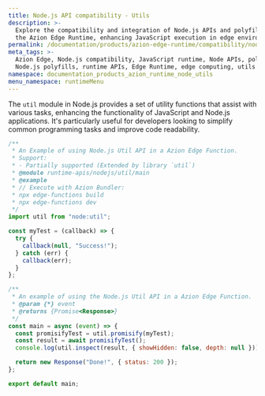 ```yaml
---
title: Node.js API compatibility - Utils
description: >-
  Explore the compatibility and integration of Node.js APIs and polyfills with
  the Azion Edge Runtime, enhancing JavaScript execution in edge environments.
permalink: /documentation/products/azion-edge-runtime/compatibility/node/utils/
meta_tags: >-
  Azion Edge, Node.js compatibility, JavaScript runtime, Node APIs, polyfills,
  Node.js polyfills, runtime APIs, Edge Runtime, edge computing, utils
namespace: documentation_products_azion_runtime_node_utils
menu_namespace: runtimeMenu
---
```


The `util` module in Node.js provides a set of utility functions that assist with various tasks, enhancing the functionality of JavaScript and Node.js applications. It's particularly useful for developers looking to simplify common programming tasks and improve code readability.

```javascript
/**
 * An Example of using Node.js Util API in a Azion Edge Function.
 * Support:
 * - Partially supported (Extended by library `util`)
 * @module runtime-apis/nodejs/util/main
 * @example
 * // Execute with Azion Bundler:
 * npx edge-functions build
 * npx edge-functions dev
 */
import util from "node:util";

const myTest = (callback) => {
  try {
    callback(null, "Success!");
  } catch (err) {
    callback(err);
  }
};

/**
 * An example of using the Node.js Util API in a Azion Edge Function.
 * @param {*} event
 * @returns {Promise<Response>}
 */
const main = async (event) => {
  const promisifyTest = util.promisify(myTest);
  const result = await promisifyTest();
  console.log(util.inspect(result, { showHidden: false, depth: null }));

  return new Response("Done!", { status: 200 });
};

export default main;
```

